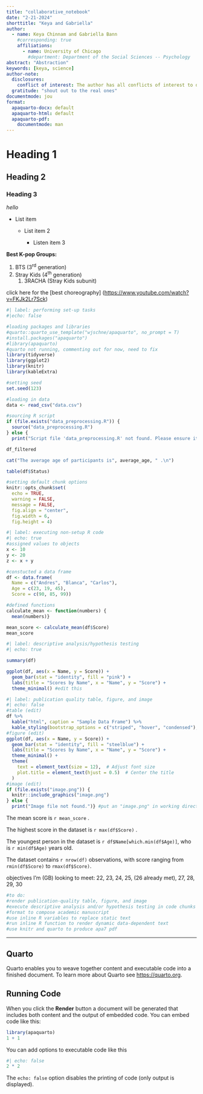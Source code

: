 ```yaml
---
title: "collaborative_notebook"
date: "2-21-2024"
shorttitle: "Keya and Gabriella"
author:
  - name: Keya Chinnam and Gabriella Bann
    #corresponding: true
    affiliations:
      - name: University of Chicago
        #department: Department of the Social Sciences -- Psychology
abstract: "Abstraction"
keywords: [keya, science]
author-note:
  disclosures:
    conflict of interest: The author has all conflicts of interest to declare.
  gratitude: "shout out to the real ones"
documentmode: jou
format:
  apaquarto-docx: default
  apaquarto-html: default
  apaquarto-pdf:
    documentmode: man
---
```


# Heading 1

## Heading 2

### Heading 3

*hello*

-   List item

    -   List item 2

        -   Listen item 3

**Best K-pop Groups:**

1.  BTS (3^rd^ generation)
2.  Stray Kids (4^th^ generation)
    1.  3RACHA (Stray Kids subunit)

click here for the \[best choreography\] (<https://www.youtube.com/watch?v=FKJk2Lr7Sck>)

<!-- hello what's up-->

```r
#| label: performing set-up tasks
#|echo: false

#loading packages and libraries
#quarto::quarto_use_template("wjschne/apaquarto", no_prompt = T)
#install.packages("apaquarto")
#library(apaquarto)
#quarto not running, commenting out for now, need to fix
library(tidyverse)
library(ggplot2)
library(knitr)
library(kableExtra)

#setting seed
set.seed(123)

#loading in data
data <- read_csv("data.csv")

#sourcing R script
if (file.exists("data_preprocessing.R")) {
  source("data_preprocessing.R")
} else {
  print("Script file 'data_preprocessing.R' not found. Please ensure it exists in your working directory.")}

df_filtered

cat("The average age of participants is", average_age, " .\n")

table(df$Status)

#setting default chunk options
knitr::opts_chunk$set(
  echo = TRUE,  
  warning = FALSE, 
  message = FALSE, 
  fig.align = "center", 
  fig.width = 6, 
  fig.height = 4)
```

```r
#| label: executing non-setup R code
#| echo: true
#assigned values to objects
x <- 10
y <- 20
z <- x + y

#constucted a data frame
df <- data.frame(
  Name = c("Andres", "Blanca", "Carlos"),
  Age = c(23, 19, 45),
  Score = c(90, 85, 99))

#defined functions
calculate_mean <- function(numbers) {
  mean(numbers)}

mean_score <- calculate_mean(df$Score)
mean_score
```

```r
#| label: descriptive analysis/hypothesis testing
#| echo: true

summary(df)

ggplot(df, aes(x = Name, y = Score)) +
  geom_bar(stat = "identity", fill = "pink") +
  labs(title = "Scores by Name", x = "Name", y = "Score") +
  theme_minimal() #edit this
```

```r
#| label: publication quality table, figure, and image
#| echo: false
#table (edit)
df %>%
  kable("html", caption = "Sample Data Frame") %>%
  kable_styling(bootstrap_options = c("striped", "hover", "condensed"), full_width = FALSE)
#figure (edit)
ggplot(df, aes(x = Name, y = Score)) +
  geom_bar(stat = "identity", fill = "steelblue") +
  labs(title = "Scores by Name", x = "Name", y = "Score") +
  theme_minimal() +
  theme(
    text = element_text(size = 12),  # Adjust font size
    plot.title = element_text(hjust = 0.5)  # Center the title
  )
#image (edit)
if (file.exists("image.png")) {
  knitr::include_graphics("image.png")
} else {
  print("Image file not found.")} #put an "image.png" in working directory
```

The mean score is `r mean_score` .

The highest score in the dataset is `r max(df$Score)` .

The youngest person in the dataset is `r df$Name[which.min(df$Age)]`, who is `r min(df$Age)` years old.

The dataset contains `r nrow(df)` observations, with score ranging from `rmin(df$Score)` to `rmax(df$Score)`.

objectives I'm (GB) looking to meet: 22, 23, 24, 25, (26 already met), 27, 28, 29, 30

```r
#to do: 
#render publication-quality table, figure, and image
#execute descriptive analysis and/or hypothesis testing in code chunks
#format to compose academic manuscript
#use inline R variables to replace static text
#run inline R function to render dynamic data-dependent text
#use knitr and quarto to produce apa7 pdf

```

------------------------------------------------------------------------

## Quarto

Quarto enables you to weave together content and executable code into a finished document. To learn more about Quarto see <https://quarto.org>.

## Running Code

When you click the **Render** button a document will be generated that includes both content and the output of embedded code. You can embed code like this:

```r
library(apaquarto)
1 + 1
```

You can add options to executable code like this

```r
#| echo: false
2 * 2
```

The `echo: false` option disables the printing of code (only output is displayed).
